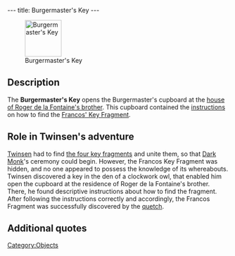 ---
title: Burgermaster's Key
---

[[Image:Burgermasters_key.png|right|83px|frame|Burgermaster's Key]]

{{Quote|
Quote=It is the key that the burgermaster lost before he was eaten by a monster from the gas. Nobody has ever used it since.|
Character=Official description}}

==Description==
The '''Burgermaster's Key''' opens the Burgermaster's cupboard at the [[Roger de la Fontaine's house|house of Roger de la Fontaine's brother]]. This cupboard contained the [[Burgermaster's notes|instructions]] on how to find the [[Francos' Key Fragment]].

==Role in Twinsen's adventure==
[[Twinsen]] had to find [[Dark Monk's key|the four key fragments]] and unite them, so that [[Dark Monk]]'s ceremony could begin. However, the Francos Key Fragment was hidden, and no one appeared to possess the knowledge of its whereabouts. Twinsen discovered a key in the den of a clockwork owl, that enabled him open the cupboard at the residence of Roger de la Fontaine's brother. There, he found descriptive instructions about how to find the fragment. After following the instructions correctly and accordingly, the Francos Fragment was successfully discovered by the [[quetch]].

==Additional quotes==
{{Quote|
Quote=You just found the Francos Burgermaster's key.|
Character=What Twinsen heard when finding the key}}

[[Category:Objects]]